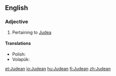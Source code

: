 ==English==

===Adjective===
{{en-adj}}
# Pertaining to [[Judea]]

====Translations====
{{trans-top|of or pertaining to Judea}}
* Polish: {{t|pl|judzki}}
* Volapük: {{t|vo|Yudänik}}
{{trans-mid}}
{{trans-bottom}}

[[et:Judean]]
[[io:Judean]]
[[hu:Judean]]
[[fi:Judean]]
[[zh:Judean]]